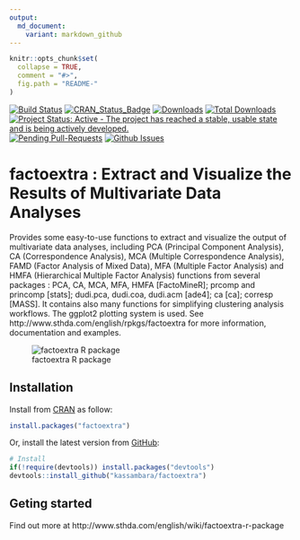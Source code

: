 ```yaml
---
output:
  md_document:
    variant: markdown_github
---
```



```r
knitr::opts_chunk$set(
  collapse = TRUE,
  comment = "#>",
  fig.path = "README-"
)
```
   
    
[![Build Status](https://api.travis-ci.org/kassambara/factoextra.png)](https://travis-ci.org/kassambara/factoextra)
[![CRAN_Status_Badge](http://www.r-pkg.org/badges/version/factoextra)](https://cran.r-project.org/package=factoextra)
[![Downloads](http://cranlogs.r-pkg.org/badges/factoextra)](https://cran.r-project.org/package=factoextra)
[![Total Downloads](http://cranlogs.r-pkg.org/badges/grand-total/factoextra?color=orange)](http://cranlogs.r-pkg.org/badges/grand-total/factoextra)
[![Project Status: Active - The project has reached a stable, usable state and is being actively developed.](http://www.repostatus.org/badges/latest/active.svg)](http://www.repostatus.org/#active)
[![Pending Pull-Requests](http://githubbadges.herokuapp.com/kassambara/factoextra/pulls.svg?style=flat)](https://github.com/kassambara/factoextra/pulls)
[![Github Issues](http://githubbadges.herokuapp.com/kassambara/factoextra/issues.svg)](https://github.com/kassambara/factoextra/issues)
   
   
# factoextra : Extract and Visualize the Results of Multivariate Data Analyses
       
     
Provides some easy-to-use functions to extract and visualize the output of multivariate data analyses, including PCA (Principal Component Analysis), CA (Correspondence Analysis), MCA (Multiple Correspondence Analysis), FAMD (Factor Analysis of Mixed Data), MFA (Multiple Factor Analysis) and HMFA (Hierarchical Multiple Factor Analysis) functions from several packages : PCA, CA, MCA, MFA, HMFA [FactoMineR]; prcomp and princomp [stats]; dudi.pca, dudi.coa, dudi.acm [ade4]; ca [ca]; corresp [MASS]. It contains also many functions for simplifying clustering analysis workflows. The ggplot2 plotting system is used. See http://www.sthda.com/english/rpkgs/factoextra for more information, documentation and examples.
     
     
![factoextra R package](factoextra-r-package.png)
     
     
## Installation
    
      
Install from [CRAN](https://cran.r-project.org/package=factoextra) as follow:
   
```r
install.packages("factoextra")
```
    
    
Or, install the latest version from [GitHub](https://github.com/kassambara/factoextra): 
    
   
```r
# Install
if(!require(devtools)) install.packages("devtools")
devtools::install_github("kassambara/factoextra")
```

   
   
## Geting started

Find out more at http://www.sthda.com/english/wiki/factoextra-r-package
